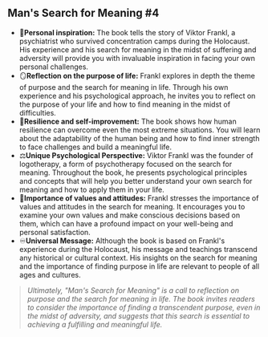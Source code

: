 ## Man's Search for Meaning #4

- 🙎**Personal inspiration:** The book tells the story of Viktor Frankl, a psychiatrist who survived concentration camps during the Holocaust. His experience and his search for meaning in the midst of suffering and adversity will provide you with invaluable inspiration in facing your own personal challenges.
- 🪞**Reflection on the purpose of life:** Frankl explores in depth the theme of purpose and the search for meaning in life. Through his own experience and his psychological approach, he invites you to reflect on the purpose of your life and how to find meaning in the midst of difficulties.
- 🥹**Resilience and self-improvement:** The book shows how human resilience can overcome even the most extreme situations. You will learn about the adaptability of the human being and how to find inner strength to face challenges and build a meaningful life.
- ⚖️**Unique Psychological Perspective:** Viktor Frankl was the founder of logotherapy, a form of psychotherapy focused on the search for meaning. Throughout the book, he presents psychological principles and concepts that will help you better understand your own search for meaning and how to apply them in your life.
- 💝**Importance of values ​​and attitudes:** Frankl stresses the importance of values ​​and attitudes in the search for meaning. It encourages you to examine your own values ​​and make conscious decisions based on them, which can have a profound impact on your well-being and personal satisfaction.
- ♾️**Universal Message:** Although the book is based on Frankl's experience during the Holocaust, his message and teachings transcend any historical or cultural context. His insights on the search for meaning and the importance of finding purpose in life are relevant to people of all ages and cultures.

> *Ultimately, "Man's Search for Meaning" is a call to reflection on purpose and the search for meaning in life. The book invites readers to consider the importance of finding a transcendent purpose, even in the midst of adversity, and suggests that this search is essential to achieving a fulfilling and meaningful life.*